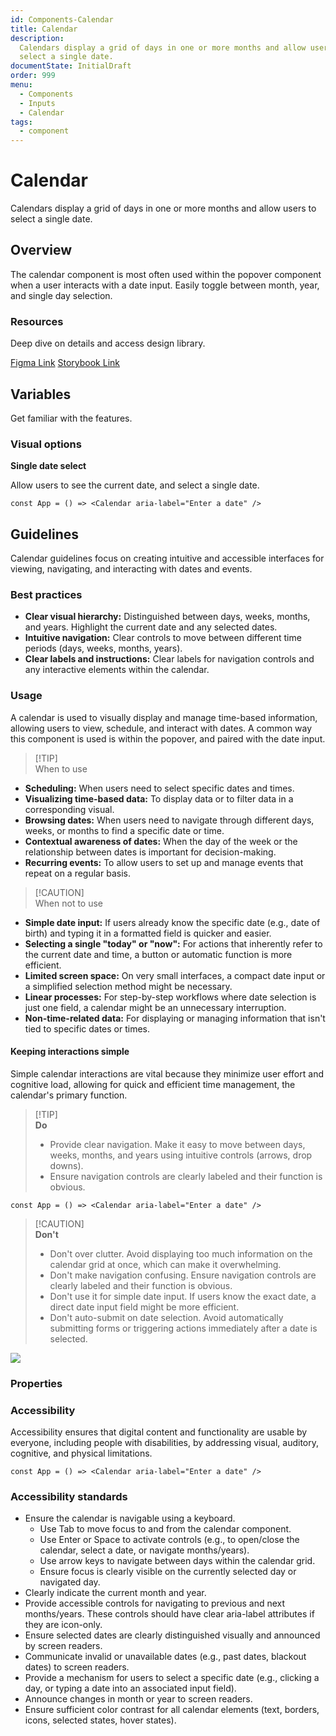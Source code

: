 ```yaml
---
id: Components-Calendar
title: Calendar
description:
  Calendars display a grid of days in one or more months and allow users to
  select a single date.
documentState: InitialDraft
order: 999
menu:
  - Components
  - Inputs
  - Calendar
tags:
  - component
---
```


# Calendar

Calendars display a grid of days in one or more months and allow users to select
a single date.

## Overview

The calendar component is most often used within the popover component when a
user interacts with a date input. Easily toggle between month, year, and single day selection.

### Resources

Deep dive on details and access design library.

[Figma Link](https://www.figma.com/design/AvtPX6g7OGGCRvNlatGOIY/NIMBUS-design-system?m=auto&node-id=5818-15651)
[Storybook Link](https://nimbus-storybook.vercel.app/?path=/docs/components-date-calendar--docs)

## Variables

Get familiar with the features.

### Visual options

**Single date select**

Allow users to see the current date, and select a single date.

```jsx-live
const App = () => <Calendar aria-label="Enter a date" />
```

## Guidelines

Calendar guidelines focus on creating intuitive and accessible interfaces for viewing, navigating, and interacting with dates and events.

### Best practices

- **Clear visual hierarchy:** Distinguished between days, weeks, months, and years. Highlight the current date and any selected dates.
- **Intuitive navigation:** Clear controls to move between different time periods (days, weeks, months, years).
- **Clear labels and instructions:** Clear labels for navigation controls and any interactive elements within the calendar.


### Usage

A calendar is used to visually display and manage time-based information, allowing users to view, schedule, and interact with dates. A common way this component is used is within the popover, and paired with the date input.

> [!TIP]\
> When to use

- **Scheduling:** When users need to select specific dates and times.
- **Visualizing time-based data:** To display data or to filter data in a corresponding visual.
- **Browsing dates:** When users need to navigate through different days, weeks, or months to find a specific date or time.
- **Contextual awareness of dates:** When the day of the week or the relationship between dates is important for decision-making.
- **Recurring events:** To allow users to set up and manage events that repeat on a regular basis.

> [!CAUTION]\
> When not to use

- **Simple date input:** If users already know the specific date (e.g., date of birth) and typing it in a formatted field is quicker and easier.
- **Selecting a single "today" or "now":** For actions that inherently refer to the current date and time, a button or automatic function is more efficient.
- **Limited screen space:** On very small interfaces, a compact date input or a simplified selection method might be necessary.
- **Linear processes:** For step-by-step workflows where date selection is just one field, a calendar might be an unnecessary interruption.
- **Non-time-related data:** For displaying or managing information that isn't tied to specific dates or times.

#### Keeping interactions simple

Simple calendar interactions are vital because they minimize user effort and cognitive load, allowing for quick and efficient time management, the calendar's primary function.

> [!TIP]\
> **Do**
>
> - Provide clear navigation. Make it easy to move between days, weeks, months,
>   and years using intuitive controls (arrows, drop downs).
> - Ensure navigation controls are clearly labeled and their function is
>   obvious.


```jsx-live
const App = () => <Calendar aria-label="Enter a date" />
```

> [!CAUTION]\
> **Don't**
>
> - Don't over clutter. Avoid displaying too much information on the calendar
>   grid at once, which can make it overwhelming.
> - Don't make navigation confusing. Ensure navigation controls are clearly
>   labeled and their function is obvious.
> - Don't use it for simple date input. If users know the exact date, a direct
>   date input field might be more efficient.
> - Don't auto-submit on date selection. Avoid automatically submitting forms or
>   triggering actions immediately after a date is selected.

![](/images/calendar/calendar-interactions-dont.png)

### Properties

<PropsTable id="Calendar" />

### Accessibility

Accessibility ensures that digital content and functionality are usable by
everyone, including people with disabilities, by addressing visual, auditory,
cognitive, and physical limitations.


```jsx-live
const App = () => <Calendar aria-label="Enter a date" />
```

### Accessibility standards

- Ensure the calendar is navigable using a keyboard.
  - Use Tab to move focus to and from the calendar component.
  - Use Enter or Space to activate controls (e.g., to open/close the calendar,
    select a date, or navigate months/years).
  - Use arrow keys to navigate between days within the calendar grid.
  - Ensure focus is clearly visible on the currently selected day or navigated
    day.
- Clearly indicate the current month and year.
- Provide accessible controls for navigating to previous and next months/years.
  These controls should have clear aria-label attributes if they are icon-only.
- Ensure selected dates are clearly distinguished visually and announced by
  screen readers.
- Communicate invalid or unavailable dates (e.g., past dates, blackout dates) to
  screen readers.
- Provide a mechanism for users to select a specific date (e.g., clicking a day,
  or typing a date into an associated input field).
- Announce changes in month or year to screen readers.
- Ensure sufficient color contrast for all calendar elements (text, borders,
  icons, selected states, hover states).
